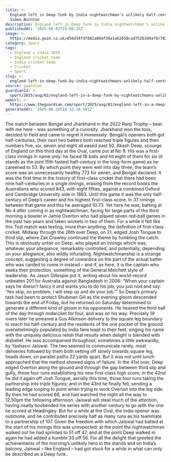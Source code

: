 ```yaml
---
title: >-
  England left in Deep funk by India nightwatchman’s unlikely half-century |
  Simon Burnton
description: England left in Deep funk by India nightwatchman’s unlikely half-century
publishedAt: '2025-08-02T19:06:25Z'
image: >-
  https://media.guim.co.uk/d56d34fdf882a80af38a1ab2658cad752b3d0af8/782_0_3910_3128/500.jpg
category: Sport
tags:
  - England v India 2025
  - England cricket team
  - India cricket team
  - Cricket
  - Sport
slug: >-
  england-left-in-deep-funk-by-india-nightwatchmans-unlikely-half-century-or-simon-burnton
source: guardian
guardianId: >-
  sport/2025/aug/02/england-left-in-a-deep-funk-by-nightwatchmans-unlikely-half-century
webUrl: >-
  https://www.theguardian.com/sport/2025/aug/02/england-left-in-a-deep-funk-by-nightwatchmans-unlikely-half-century
generatedAt: '2025-08-28T18:32:10.561Z'
---
```

The match between Bengal and Jharkhand in the 2022 Ranji Trophy – bear with me here – was something of a curiosity. Jharkhand won the toss, decided to field and came to regret it immensely: Bengal’s openers both got half-centuries, their next two batters both reached triple figures and then numbers five, six, seven and eight all eased past 50. Akash Deep, scourge of England on this third day at the Oval, came out at No 9. His was a first-class innings in name only: he faced 18 balls and hit eight of them for six (it stands as the joint 15th fastest half-century in the long-form game) as he careened to 53. By which point they were well into day three, the team’s score was an unnecessarily healthy 773 for seven, and Bengal declared. It was the first time in the history of first-class cricket that there had been nine half-centuries in a single innings, erasing from the record books the Australians who scored 843, with eight fifties, against a combined Oxford and Cambridge University side in 1893. Until this game it was the only half-century of Deep’s career and his highest first-class score. In 37 innings between that game and this he averaged 10.73. Yet here he was, batting at No 4 after coming in as nightwatchman, facing for large parts of the third morning a bowler in Jamie Overton who had played seven red-ball games in the past two years and taken wickets in two of them. For a while it felt like this Test match was testing, more than anything, the definition of first-class cricket. Midway through the 26th over Deep, on 21, edged Josh Tongue to third slip, where Zak Crawley continued the theme by fumbling the catch. This is obviously unfair on Deep, who played an innings which was, whatever your allegiance, remarkably controlled, and potentially, depending on your allegiance, also wildly infuriating. Nightwatchmanship is a strange concept, suggesting a degree of cowardice on the part of the actual batter who was carded to come in instead – and if, as here, it is the captain who seeks their protection, something of the General Melchett style of leadership. As Jason Gillespie put it, writing about his world-record unbeaten 201 for Australia against Bangladesh in 2006: “When your captain says he doesn’t fancy it and wants you to do his job, you just nod and say: ‘Yes skip, no problem, I will step up and do your job.’” So Deep’s primary task had been to protect Shubman Gill as the evening gloom descended towards the end of Friday, but he returned on Saturday determined to generate a different kind of gloom in his opponents. He heaved the third ball of the day through midwicket for four, and was on his way. Precisely 19 overs later he smeared a Gus Atkinson delivery to the square leg boundary to reach his half-century and the residents of the one pocket of the ground overwhelmingly populated by India fans leapt to their feet, singing his name with the uniquely delicious relish that results when delight is blended with disbelief. He was accompanied throughout, sometimes a little awkwardly, by Yashasvi Jaiswal. The two seemed to communicate rarely, most deliveries followed by them both setting off slowly towards square leg, heads down, on parallel paths 22 yards apart. But it was not until lunch approached that the method showed signs of failure. In the 41st over, Deep edged Overton along the ground and through the gap between third slip and gully, those four runs establishing his new first-class high score; in the 42nd he did it again off Josh Tongue, aerially this time, those four runs taking the partnership into triple figures; and in the 43rd he finally fell, sending a leading edge looping to point when trying to work Overton into the leg side. By then he had scored 66, and had watched the night all the way to 12.50pm the following afternoon. Jaiswal will steal much of the attention, having neatly bookended his series with another century to go with the one he scored at Headingley. But for a while at the Oval, the India opener was outshone, and he contributed precisely half as many runs as his teammate to a partnership of 107. Given the freedom with which Jaiswal had batted at the start of his innings this was unexpected: at the point the nightwatchman walked out he had sprinted to 51 off 47, and at the point Deep walked in again he had added a humble 33 off 56. For all the delight that greeted the achievements of the morning’s unlikely hero in the stands and on India’s balcony, Jaiswal – like England – had got stuck for a while in what can only be described as a Deep funk.

